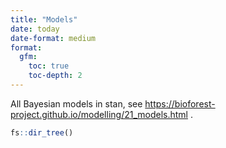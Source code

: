 ```yaml
---
title: "Models"
date: today
date-format: medium
format: 
  gfm:
    toc: true
    toc-depth: 2
---
```


All Bayesian models in stan, see <https://bioforest-project.github.io/modelling/21_models.html> .

```r
fs::dir_tree()
```
